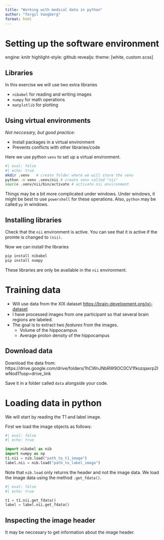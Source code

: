 ```yaml
---
title: "Working with medical data in python"
author: "Torgil Vangberg"
format: html
---
```


# Setting up the software environment 
engine: knitr
highlight-style: github
revealjs:
        theme: [white, custom.scss]

## Libraries

In this exercise we will use two extra libraries

-   `nibabel` for reading and writing images
-   `numpy` for math operations
-   `matplotlib` for plotting

## Using virtual environments {.smaller}

*Not neccesary, but good practice:*

-   Install packages in a virtual environment
-   Prevents conflicts with other libraries/code

Here we use python `venv` to set up a virtual environment.

```bash
#| eval: false
#| echo: true
mkdir .venv   # create folder where we will store the venv
python -m venv .venv/nii # create venv called "nii" 
source .venv/nii/bin/activate # activate nii environment
```


::: callout-note
Things may be a bit more complicated under windows.
Under windows, it might be best to use `powershell` for these operations. Also, `python` may be called `py` in windows.
:::

## Installing libraries

Check that the `nii` environment is active. You can see that it is active if the promte is changed to `(nii)`.

Now we can install the libraries

```.bash
pip install nibabel
pip install numpy
```

These libraries are only be available in the `nii` environment.

# Training data

-   Will use data from the XIX dataset [https://brain-development.org/ixi-dataset](%5Bhttps://brain-development.org/ixi-dataset/%5D)
-   I have processed images from one participant so that several brain regions are labeled.
-   The goal is to extract two *features* from the images.
    -   Volume of the hippocampus
    -   Average proton density of the hippocampus

## Download data
Download the data from: https://drive.google.com/drive/folders/1hCWnJNbRW9OC0CV1fkozqaxrp2IwNod1?usp=drive_link 

Save it in a folder called `data` alongside your code. 

# Loading data in python
We will start by reading the T1 and label image.

First we load the image objects as follows:

```python
#| eval: false
#| echo: true

import nibabel as nib
import numpy as np
t1.nii = nib.load("path_to_t1_image")
label.nii = nib.load("path_to_label_image")
```

Note that `nib.load` only returns the header and not the image data. We load the image data using the method `.get_fdata()`.

```python
#| eval: false
#| echo: true

t1 = t1.nii.get_fdata()
label = label.nii.get_fdata()
```


## Inspecting the image header
It may be neccesary to get information about the image header.
